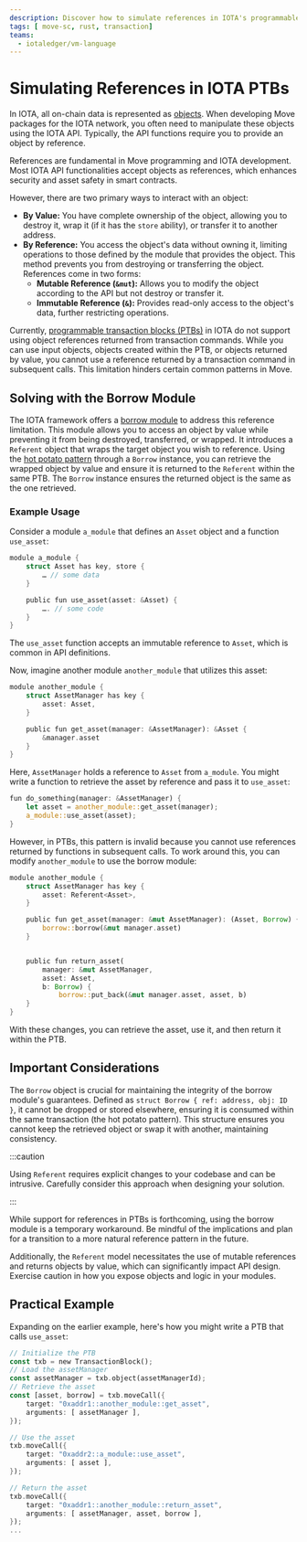 ```yaml
---
description: Discover how to simulate references in IOTA's programmable transaction blocks using the borrow module.
tags: [ move-sc, rust, transaction]
teams:
  - iotaledger/vm-language
---
```


# Simulating References in IOTA PTBs

In IOTA, all on-chain data is represented as [objects](../../objects/object-model.mdx).
When developing Move packages for the IOTA network, you often need to manipulate these objects using the IOTA API.
Typically, the API functions require you to provide an object by reference.

References are fundamental in Move programming and IOTA development.
Most IOTA API functionalities accept objects as references, which enhances security and asset safety in smart contracts.

However, there are two primary ways to interact with an object:

- **By Value:** You have complete ownership of the object, allowing you to destroy it, wrap it (if it has the `store` ability), or transfer it to another address.
- **By Reference:** You access the object's data without owning it, limiting operations to those defined by the module that provides the object. This method prevents you from destroying or transferring the object. References come in two forms:
  - **Mutable Reference (`&mut`):** Allows you to modify the object according to the API but not destroy or transfer it.
  - **Immutable Reference (`&`):** Provides read-only access to the object's data, further restricting operations.

Currently, [programmable transaction blocks (PTBs)](programmable-transaction-blocks) in IOTA do not support
using object references returned from transaction commands.
While you can use input objects, objects created within the PTB, or objects returned by value,
you cannot use a reference returned by a transaction command in subsequent calls.
This limitation hinders certain common patterns in Move.

## Solving with the Borrow Module

The IOTA framework offers a [borrow module](../../../../references/framework/iota-framework/borrow.mdx) to address this reference limitation.
This module allows you to access an object by value while preventing it from being destroyed, transferred, or wrapped.
It introduces a `Referent` object that wraps the target object you wish to reference. 
Using the [hot potato pattern](../../move-overview/patterns/hot-potato.mdx) through a `Borrow` instance, you can retrieve the wrapped object by value and ensure it is returned to the `Referent` within the same PTB.
The `Borrow` instance ensures the returned object is the same as the one retrieved.

### Example Usage

Consider a module `a_module` that defines an `Asset` object and a function `use_asset`:

```rust
module a_module {
    struct Asset has key, store {
        … // some data
    }

    public fun use_asset(asset: &Asset) {
        …. // some code
    }
}
```

The `use_asset` function accepts an immutable reference to `Asset`, which is common in API definitions.

Now, imagine another module `another_module` that utilizes this asset:

```rust
module another_module {
    struct AssetManager has key {
        asset: Asset,
    }

    public fun get_asset(manager: &AssetManager): &Asset {
        &manager.asset
    }
}
```

Here, `AssetManager` holds a reference to `Asset` from `a_module`.
You might write a function to retrieve the asset by reference and pass it to `use_asset`:

```rust
fun do_something(manager: &AssetManager) {
    let asset = another_module::get_asset(manager);
    a_module::use_asset(asset);
}
```

However, in PTBs, this pattern is invalid because you cannot use references returned by functions in subsequent calls. To work around this, you can modify `another_module` to use the borrow module:

```rust
module another_module {
    struct AssetManager has key {
        asset: Referent<Asset>,
    }

    public fun get_asset(manager: &mut AssetManager): (Asset, Borrow) {
        borrow::borrow(&mut manager.asset)
    }


    public fun return_asset(
        manager: &mut AssetManager,
        asset: Asset,
        b: Borrow) {
            borrow::put_back(&mut manager.asset, asset, b)
    }
}
```

With these changes, you can retrieve the asset, use it, and then return it within the PTB.

## Important Considerations

The `Borrow` object is crucial for maintaining the integrity of the borrow module's guarantees.
Defined as `struct Borrow { ref: address, obj: ID }`, it cannot be dropped or stored elsewhere,
ensuring it is consumed within the same transaction (the hot potato pattern).
This structure ensures you cannot keep the retrieved object or swap it with another, maintaining consistency.

:::caution

Using `Referent` requires explicit changes to your codebase and can be intrusive.
Carefully consider this approach when designing your solution.

:::

While support for references in PTBs is forthcoming, using the borrow module is a temporary workaround.
Be mindful of the implications and plan for a transition to a more natural reference pattern in the future.

Additionally, the `Referent` model necessitates the use of mutable references and returns objects by value,
which can significantly impact API design.
Exercise caution in how you expose objects and logic in your modules.

## Practical Example

Expanding on the earlier example, here's how you might write a PTB that calls `use_asset`:

```rust
// Initialize the PTB
const txb = new TransactionBlock();
// Load the assetManager
const assetManager = txb.object(assetManagerId); 
// Retrieve the asset
const [asset, borrow] = txb.moveCall({ 
    target: "0xaddr1::another_module::get_asset",
    arguments: [ assetManager ],
});

// Use the asset
txb.moveCall({
    target: "0xaddr2::a_module::use_asset",
    arguments: [ asset ],
});

// Return the asset
txb.moveCall({
    target: "0xaddr1::another_module::return_asset",
    arguments: [ assetManager, asset, borrow ],
});
...
```

<Quiz questions={questions} />

